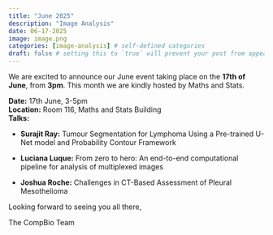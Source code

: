 ```yaml
---
title: "June 2025"
description: "Image Analysis"
date: 06-17-2025
image: image.png
categories: [image-analysis] # self-defined categories
draft: false # setting this to `true` will prevent your post from appearing on your listing page until you're ready!
---
```


We are excited to announce our June event taking place on the **17th of June**, from **3pm**. This month we are kindly hosted by Maths and Stats.

**Date:** 17th June, 3-5pm\
**Location:** Room 116, Maths and Stats Building\
**Talks:**

-   **Surajit Ray:** Tumour Segmentation for Lymphoma Using a Pre-trained U-Net model and Probability Contour Framework

-   **Luciana Luque:** From zero to hero: An end-to-end computational pipeline for analysis of multiplexed images

-   **Joshua Roche:** Challenges in CT-Based Assessment of Pleural Mesothelioma

Looking forward to seeing you all there,

The CompBio Team
